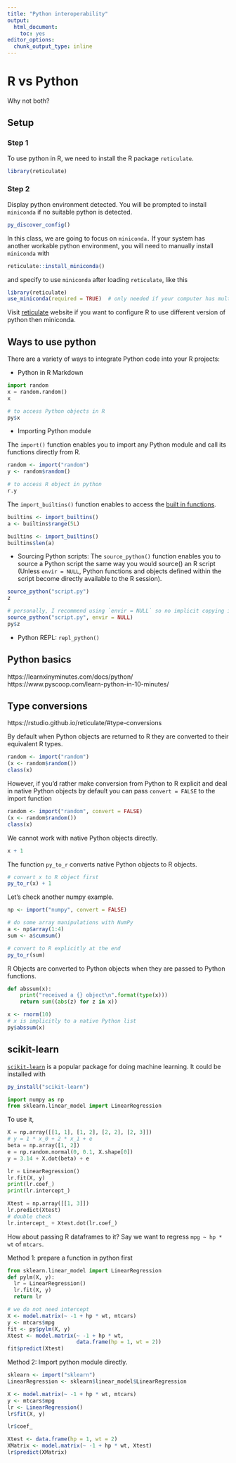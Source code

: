 ```yaml
---
title: "Python interoperability"
output: 
  html_document: 
    toc: yes
editor_options: 
  chunk_output_type: inline
---
```



# R vs Python

Why not both?


## Setup

### Step 1
To use python in R, we need to install the R package `reticulate`.
```r
library(reticulate)
```

### Step 2


Display python environment detected. You will be prompted to install `miniconda` if no suitable python is detected.

```r
py_discover_config()
```

In this class, we are going to focus on `miniconda.` If your system has another workable python environment, you will need to manually install `miniconda` with
```r
reticulate::install_miniconda()
```
and specify to use `miniconda` after loading `reticulate`, like this

```r
library(reticulate)
use_miniconda(required = TRUE)  # only needed if your computer has multiple installations of python.
```

Visit [reticulate](https://rstudio.github.io/reticulate/articles/versions.html) website if you want to configure R to use different version of python then miniconda.


## Ways to use python

There are a variety of ways to integrate Python code into your R projects:

- Python in R Markdown


```python
import random
x = random.random()
x
```

```r
# to access Python objects in R
py$x
```

- Importing Python module

The `import()` function enables you to import any Python module and call its functions directly from R. 

```r
random <- import("random")
y <- random$random()
```

```python
# to access R object in python
r.y
```

The `import_builtins()` function enables to access the [built in functions](https://docs.python.org/3/library/functions.html#built-in-funcs).

```r
builtins <- import_builtins()
a <- builtins$range(5L)

builtins <- import_builtins()
builtins$len(a)
```


- Sourcing Python scripts: The `source_python()` function enables you to source a Python script the same way you would source() an R script (Unless `envir = NULL`, Python functions and objects defined within the script become directly available to the R session).


```r
source_python("script.py")
z
```


```r
# personally, I recommend using `envir = NULL` so no implicit copying is done
source_python("script.py", envir = NULL)
py$z
```


- Python REPL: `repl_python()`


## Python basics

https://learnxinyminutes.com/docs/python/
https://www.pyscoop.com/learn-python-in-10-minutes/


## Type conversions


https://rstudio.github.io/reticulate/#type-conversions

By default when Python objects are returned to R they are converted to their equivalent R types.

```r
random <- import("random")
(x <- random$random())
class(x)
```

However, if you'd rather make conversion from Python to R explicit and deal in native Python objects by default you can pass `convert = FALSE` to the import function

```r
random <- import("random", convert = FALSE)
(x <- random$random())
class(x)
```

We cannot work with native Python objects directly.
```r
x + 1
```

The function `py_to_r` converts native Python objects to R objects.
```r
# convert x to R object first
py_to_r(x) + 1
```

Let's check another numpy example.
```r
np <- import("numpy", convert = FALSE)

# do some array manipulations with NumPy
a <- np$array(1:4)
sum <- a$cumsum()

# convert to R explicitly at the end
py_to_r(sum)
```

R Objects are converted to Python objects when they are passed to Python functions.

```python
def abssum(x):
    print("received a {} object\n".format(type(x)))
    return sum((abs(z) for z in x))
```

```r
x <- rnorm(10)
# x is implicitly to a native Python list
py$abssum(x)
```

## scikit-learn

[`scikit-learn`](https://scikit-learn.org/stable/modules/generated/sklearn.linear_model.LinearRegression.html) is a popular package for doing machine learning. It could be installed with
```r
py_install("scikit-learn")
```


```python
import numpy as np
from sklearn.linear_model import LinearRegression
```


To use it,
```python
X = np.array([[1, 1], [1, 2], [2, 2], [2, 3]])
# y = 1 * x_0 + 2 * x_1 + e
beta = np.array([1, 2])
e = np.random.normal(0, 0.1, X.shape[0])
y = 3.14 + X.dot(beta) + e

lr = LinearRegression()
lr.fit(X, y)
print(lr.coef_)
print(lr.intercept_)
```

```python
Xtest = np.array([[1, 3]])
lr.predict(Xtest)
# double check
lr.intercept_ + Xtest.dot(lr.coef_)
```


How about passing R dataframes to it? Say we want to regress `mpg ~ hp * wt` of `mtcars`.

Method 1: prepare a function in python first

```python
from sklearn.linear_model import LinearRegression
def pylm(X, y):
  lr = LinearRegression()
  lr.fit(X, y)
  return lr

```


```r
# we do not need intercept
X <- model.matrix(~ -1 + hp * wt, mtcars)
y <- mtcars$mpg
fit <- py$pylm(X, y)
Xtest <- model.matrix(~ -1 + hp * wt, 
                      data.frame(hp = 1, wt = 2))
fit$predict(Xtest)
```


Method 2: Import python module directly.

```r
sklearn <- import("sklearn")
LinearRegression <- sklearn$linear_model$LinearRegression

X <- model.matrix(~ -1 + hp * wt, mtcars)
y <- mtcars$mpg
lr <- LinearRegression()
lr$fit(X, y)

lr$coef_
```

```r
Xtest <- data.frame(hp = 1, wt = 2)
XMatrix <- model.matrix(~ -1 + hp * wt, Xtest)
lr$predict(XMatrix)
```

